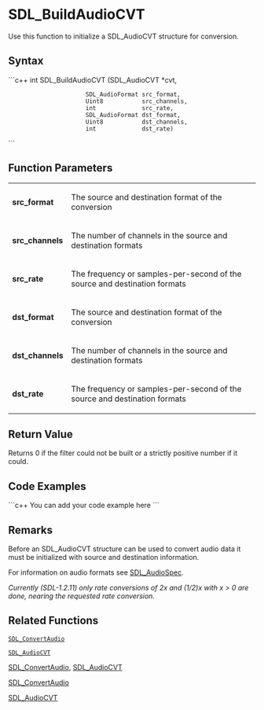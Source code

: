 <!-- pragma section-numbers off -->
<!-- pragma disable-camelcase -->

= SDL_BuildAudioCVT =

Use this function to initialize a SDL_AudioCVT structure for conversion.


== Syntax ==
```c++
int SDL_BuildAudioCVT (SDL_AudioCVT    *cvt, 
                       SDL_AudioFormat src_format, 
                       Uint8           src_channels, 
                       int             src_rate, 
                       SDL_AudioFormat dst_format, 
                       Uint8           dst_channels, 
                       int             dst_rate)
```
== Function Parameters ==
{|
|'''src_format'''
|The source and destination format of the conversion
|-
|'''src_channels'''
|The number of channels in the source and destination formats
|-
|'''src_rate'''
|The frequency or samples-per-second of the source and destination formats
|-
|'''dst_format'''
|The source and destination format of the conversion
|-
|'''dst_channels'''
|The number of channels in the source and destination formats
|-
|'''dst_rate'''
|The frequency or samples-per-second of the source and destination formats
|}

== Return Value ==
Returns 0 if the filter could not be built or a strictly positive number if it could.
== Code Examples ==
```c++
You can add your code example here
```

== Remarks ==
Before an SDL_AudioCVT structure can be used to convert audio data it must be initialized with source and destination information.

For information on audio formats see [[SDL_AudioSpec]].

''Currently (SDL-1.2.11) only rate conversions of 2x and (1/2)x with x > 0 are done, nearing the requested rate conversion.'' 

== Related Functions ==
 [[SDL_ConvertAudio]]

 [[SDL_AudioCVT]]

[[SDL_ConvertAudio]],
[[SDL_AudioCVT]]

[[SDL_ConvertAudio]]

[[SDL_AudioCVT]]
